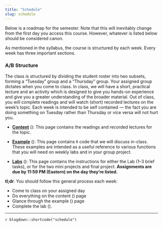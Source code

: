 ```yaml
---
title: "Schedule"
slug: schedule
---
```


Below is a roadmap for the semester. Note that this will inevitably change from the first day you access this course. However, whatever is listed below should be considered canon.

As mentioned in the syllabus, the course is structured by each week. Every week has three important sections.

### A/B Structure

The class is structured by dividing the student roster into two subsets, forming a "Tuesday" group and a "Thursday" group. Your assigned group dictates when you come to class. In class, we will have a short, practical lecture and an activity which is designed to give you hands-on experience and give you a greater understanding of the broader material. Out of class, you will complete readings and will watch (short) recorded lectures on the week's topic. Each week is intended to be self contained --- the fact you are doing something on Tuesday rather than Thursday or vice versa will not hurt you.

- [**Content**](/content/) (<i class="fas fa-book-reader"></i>): This page contains the readings and recorded lectures for the topic.

- [**Example**](/example/) (<i class="fas fa-laptop-code"></i>): This page contains `R` code that we will discuss in-class. These examples are intended as a useful reference to various functions that you will need on weekly labs and in your group project.

- [**Labs**](/assignment/) (<i class="fas fa-pencil-ruler"></i>): This page contains the instructions for either the Lab (1–3 brief tasks), or for the two mini projects and final project. **Assignments are due by 11:59 PM (Eastern) on the day they're listed.**

:::note
**tl;dr**: You should follow this general process each week:

- Come to class on your assigned day 
- Do everything on the content (<i class="fas fa-book-reader"></i>) page
- Glance through the example (<i class="fas fa-laptop-code"></i>) page
- Complete the lab (<i class="fas fa-pencil-ruler"></i>).
:::

---

`r blogdown::shortcode("schedule")`
